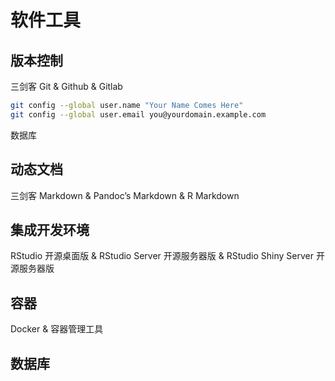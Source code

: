 # 软件工具 {#software-tools}

## 版本控制 {#version-control}

三剑客 Git & Github & Gitlab

```bash
git config --global user.name "Your Name Comes Here"
git config --global user.email you@yourdomain.example.com
```
数据库

## 动态文档 {#dynamic-documents}

三剑客 Markdown & Pandoc's Markdown & R Markdown

## 集成开发环境 {#ide}

RStudio 开源桌面版 & RStudio Server 开源服务器版 & RStudio Shiny Server 开源服务器版

## 容器 {#container}

Docker & 容器管理工具

## 数据库 {#database}

